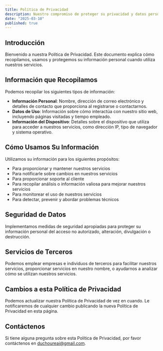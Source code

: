 ```yaml
---
title: Política de Privacidad
description: Nuestro compromiso de proteger su privacidad y datos personales
date: "2025-03-10"
published: true
---
```


## Introducción

Bienvenido a nuestra Política de Privacidad. Este documento explica cómo recopilamos, usamos y protegemos su información personal cuando utiliza nuestros servicios.

## Información que Recopilamos

Podemos recopilar los siguientes tipos de información:

- **Información Personal**: Nombre, dirección de correo electrónico y detalles de contacto que proporciona al registrarse o contactarnos.
- **Datos de Uso**: Información sobre cómo interactúa con nuestro sitio web, incluyendo páginas visitadas y tiempo empleado.
- **Información del Dispositivo**: Detalles sobre el dispositivo que utiliza para acceder a nuestros servicios, como dirección IP, tipo de navegador y sistema operativo.

## Cómo Usamos Su Información

Utilizamos su información para los siguientes propósitos:

- Para proporcionar y mantener nuestros servicios
- Para notificarle sobre cambios en nuestros servicios
- Para proporcionar soporte al cliente
- Para recopilar análisis o información valiosa para mejorar nuestros servicios
- Para monitorear el uso de nuestros servicios
- Para detectar, prevenir y abordar problemas técnicos

## Seguridad de Datos

Implementamos medidas de seguridad apropiadas para proteger su información personal del acceso no autorizado, alteración, divulgación o destrucción.

## Servicios de Terceros

Podemos emplear empresas e individuos de terceros para facilitar nuestros servicios, proporcionar servicios en nuestro nombre, o ayudarnos a analizar cómo se utilizan nuestros servicios.

## Cambios a esta Política de Privacidad

Podemos actualizar nuestra Política de Privacidad de vez en cuando. Le notificaremos de cualquier cambio publicando la nueva Política de Privacidad en esta página.

## Contáctenos

Si tiene alguna pregunta sobre esta Política de Privacidad, por favor contáctenos en duchoureai@gmail.com.
